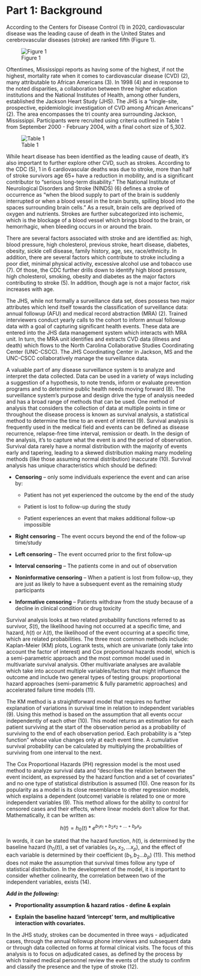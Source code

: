 # Part 1: Background

According to the Centers for Disease Control (1) in 2020, cardiovascular disease was the leading cause of death in the United States and cerebrovascular diseases (stroke) are ranked fifth (Figure 1).


![Figure 1](/graphics/CDC_Top_10_2020.png){style="text-align: center;"}


Oftentimes, Mississippi reports as having some of the highest, if not the highest, mortality rate when it comes to cardiovascular disease (CVD) (2), many attributable to African Americans (3). In 1998 (4) and in response to the noted disparities, a collaboration between three higher education institutions and the National Institutes of Health, among other funders, established the Jackson Heart Study (JHS). The JHS is a “single-site, prospective, epidemiologic investigation of CVD among African Americans” (2). The area encompasses the tri county area surrounding Jackson, Mississippi. Participants were recruited using criteria outlined in Table 1 from September 2000 - February 2004, with a final cohort size of 5,302.  


![Table 1](/graphics/JHS_Criteria_Table.png){style="text-align: center;"}


While heart disease has been identified as the leading cause of death, it’s also important to further explore other CVD, such as strokes. According to the CDC (5), 1 in 6 cardiovascular deaths was due to stroke, more than half of stroke survivors age 65+ have a reduction in mobility, and is a significant contributor to “serious long-term disability.” The National Institute of Neurological Disorders and Stroke (NINDS) (6) defines a stroke of occurrence as “when the blood supply to part of the brain is suddenly interrupted or when a blood vessel in the brain bursts, spilling blood into the spaces surrounding brain cells.” As a result, brain cells are deprived of oxygen and nutrients. Strokes are further subcategorized into ischemic, which is the blockage of a blood vessel which brings blood to the brain, or hemorrhagic, when bleeding occurs in or around the brain.


There are several factors associated with stroke and are identified as: high, blood pressure, high cholesterol, previous stroke, heart disease, diabetes, obesity, sickle cell disease, family history, age, sex, race/ethnicity. In addition, there are several factors which contribute to stroke including a poor diet, minimal physical activity, excessive alcohol use and tobacco use (7). Of those, the CDC further drills down to identify high blood pressure, high cholesterol, smoking, obesity and diabetes as the major factors contributing to stroke (5). In addition, though age is not a major factor, risk increases with age.

The JHS, while not formally a surveillance data set, does possess two major attributes which lend itself towards the classification of surveillance data: annual followup (AFU) and medical record abstraction (MRA) (2). Trained interviewers conduct yearly calls to the cohort to inform annual followup data with a goal of capturing significant health events. These data are entered into the JHS data management system which interacts with MRA unit. In turn, the MRA unit identifies and extracts CVD data (illness and death) which flows to the North Carolina Collaborative Studies Coordinating Center (UNC-CSCC). The JHS Coordinating Center in Jackson, MS and the UNC-CSCC collaboratively manage the surveillance data.


A valuable part of any disease surveillance system is to analyze and interpret the data collected. Data can be used in a variety of ways including a suggestion of a hypothesis, to note trends, inform or evaluate prevention programs and to determine public health needs moving forward (8). The surveillance system's purpose and design drive the type of analysis needed and has a broad range of methods that can be used. One method of analysis that considers the collection of data at multiple points in time or throughout the disease process is known as survival analysis, a statistical method to determine the time to an event of interest (9). Survival analysis is frequently used in the medical field and events can be defined as disease recurrence, relapse-free time interval, remission or death. In the design of the analysis, it’s to capture what the event is and the period of observation. Survival data rarely have a normal distribution with the majority of events early and tapering, leading to a skewed distribution making many modeling methods (like those assuming normal distribution) inaccurate (10). Survival analysis has unique characteristics which should be defined:


+ **Censoring** – only some individuals experience the event and can arise by:

  + Patient has not yet experienced the outcome by the end of the study

  + Patient is lost to follow-up during the study

  + Patient experiences an event that makes additional follow-up impossible

+ **Right censoring** – The event occurs beyond the end of the follow-up time/study

+ **Left censoring** – The event occurred prior to the first follow-up

+ **Interval censoring** – The patients come in and out of observation

+ **Noninformative censoring** – When a patient is lost from follow-up, they are just as likely to have a subsequent event as the remaining study participants

+ **Informative censoring** – Patients withdraw from the study because of a decline in clinical condition or drug toxicity


Survival analysis looks at two related probability functions referred to as survivor, $S(t)$, the likelihood having not occurred at a specific time, and hazard, $h(t)$ or $\lambda(t)$, the likelihood of the event occurring at a specific time, which are related probabilities. The three most common methods include: Kaplan-Meier (KM) plots, Logrank tests, which are univariate (only take into account the factor of interest) and Cox proportional hazards  model, which is a semi-parametric approach and the most common model used in multivariate survival analysis. Other multivariate analyses are available which take into account multiple variables/factors that might influence the outcome and include two general types of testing groups: proportional hazard approaches (semi-parametric & fully parametric approaches) and accelerated failure time models (11).

The KM method is a straightforward model that requires no further explanation of variations in survival time in relation to independent variables (9). Using this method is based on the assumption that all events occur independently of each other (10). This model returns an estimation for each patient surviving at the start of the observation period as a probability of surviving to the end of each observation period. Each probability is a “step function” whose value changes only at each event time. A cumulative survival probability can be calculated by multiplying the probabilities of surviving from one interval to the next.

The Cox Proportional Hazards (PH) regression model is the most used method to analyze survival data and “describes the relation between the event incident, as expressed by the hazard function and a set of covariates” and no one type of statistical distribution is assumed (10). One reason for its popularity as a model is its close resemblance to other regression models, which explains a dependent (outcome) variable is related to one or more independent variables (9). This method allows for the ability to control for censored cases and their effects, where linear models don’t allow for that. Mathematically, it can be written as:

$$
h(t) = h_0(t) * e^{b_1x_1 + b_2x_2 + … + b_px_p}
$$

In words, it can be stated that the hazard function, $h(t)$, is determined by the baseline hazard ($h_0(t)$), a set of variables ($x_1, x_2, … x_p$), and the effect of each variable is determined by their coefficient ($b_1, b_2 … b_p$) (11). This method does not make the assumption that survival times follow any type of statistical distribution. In the development of the model, it is important to consider whether colinearity, the correlation between two of the independent variables, exists (14). 

***Add in the following:***

+ **Proportionality assumption & hazard ratios - define & explain**

+ **Explain the baseline hazard 'intercept' term, and multiplicative interaction with covariates.**



In the JHS study, strokes can be documented in three ways - adjudicated cases, through the annual followup phone interviews and subsequent data or through data collected on forms at formal clinical visits. The focus of this analysis is to focus on adjudicated cases, as defined by the process by which trained medical personnel review the events of the study to confirm and classify the presence and the type of stroke (12). 
